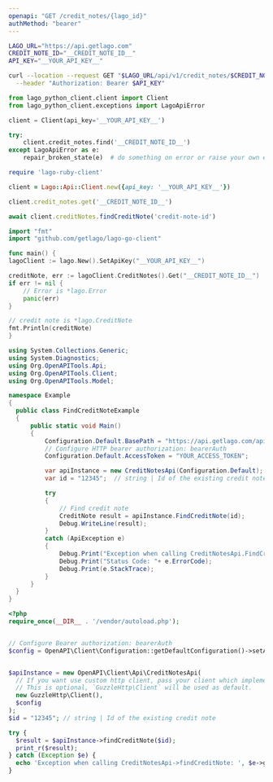 ```yaml
---
openapi: "GET /credit_notes/{lago_id}"
authMethod: "bearer"
---
```


<RequestExample>

```bash cURL
LAGO_URL="https://api.getlago.com"
CREDIT_NOTE_ID="__CREDIT_NOTE_ID__"
API_KEY="__YOUR_API_KEY__"

curl --location --request GET "$LAGO_URL/api/v1/credit_notes/$CREDIT_NOTE_ID" \
  --header "Authorization: Bearer $API_KEY"
```

```python Python
from lago_python_client.client import Client
from lago_python_client.exceptions import LagoApiError

client = Client(api_key='__YOUR_API_KEY__')

try:
    client.credit_notes.find('__CREDIT_NOTE_ID__')
except LagoApiError as e:
    repair_broken_state(e)  # do something on error or raise your own exception
```

```ruby Ruby
require 'lago-ruby-client'

client = Lago::Api::Client.new({api_key: '__YOUR_API_KEY__'})

client.credit_notes.get('__CREDIT_NOTE_ID__')
```

```js Javascript
await client.creditNotes.findCreditNote('credit-note-id')
```

```go Go
import "fmt"
import "github.com/getlago/lago-go-client"

func main() {
lagoClient := lago.New().SetApiKey("__YOUR_API_KEY__")

creditNote, err := lagoClient.CreditNotes().Get("__CREDIT_NOTE_ID__")
if err != nil {
    // Error is *lago.Error
    panic(err)
}

// credit note is *lago.CreditNote
fmt.Println(creditNote)
}
```

```csharp C#
using System.Collections.Generic;
using System.Diagnostics;
using Org.OpenAPITools.Api;
using Org.OpenAPITools.Client;
using Org.OpenAPITools.Model;

namespace Example
{
  public class FindCreditNoteExample
  {
      public static void Main()
      {
          Configuration.Default.BasePath = "https://api.getlago.com/api/v1";
          // Configure HTTP bearer authorization: bearerAuth
          Configuration.Default.AccessToken = "YOUR_ACCESS_TOKEN";

          var apiInstance = new CreditNotesApi(Configuration.Default);
          var id = "12345";  // string | Id of the existing credit note

          try
          {
              // Find credit note
              CreditNote result = apiInstance.FindCreditNote(id);
              Debug.WriteLine(result);
          }
          catch (ApiException e)
          {
              Debug.Print("Exception when calling CreditNotesApi.FindCreditNote: " + e.Message );
              Debug.Print("Status Code: "+ e.ErrorCode);
              Debug.Print(e.StackTrace);
          }
      }
  }
}
```

```php PHP
<?php
require_once(__DIR__ . '/vendor/autoload.php');


// Configure Bearer authorization: bearerAuth
$config = OpenAPI\Client\Configuration::getDefaultConfiguration()->setAccessToken('YOUR_ACCESS_TOKEN');


$apiInstance = new OpenAPI\Client\Api\CreditNotesApi(
  // If you want use custom http client, pass your client which implements `GuzzleHttp\ClientInterface`.
  // This is optional, `GuzzleHttp\Client` will be used as default.
  new GuzzleHttp\Client(),
  $config
);
$id = "12345"; // string | Id of the existing credit note

try {
  $result = $apiInstance->findCreditNote($id);
  print_r($result);
} catch (Exception $e) {
  echo 'Exception when calling CreditNotesApi->findCreditNote: ', $e->getMessage(), PHP_EOL;
}
```

</RequestExample>